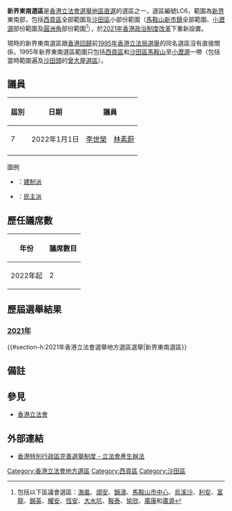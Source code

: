 {{Infobox constituency
|type = [[地區直選_(香港)|地區直選]]
|name = 新界東南
|year = [[2021年香港立法會選舉|2021]]
|abolished =
|parl_name = [[立法會_(香港)|立法會]]
|member = 
|image = New Territories South East (2021)Constituency.svg
|region = [[新界|新界]]
|elects_howmany = 2
|electorate =
|previous = [[新界東選區|新界東]]
|next = 
}}
'''新界東南選區'''是[[香港立法會|香港立法會]][[香港選舉制度#立法會|選舉]][[地區直選_(香港)|地區直選]]的選區之一，選區編號LC6，範圍為[[新界|新界]]東南部，包括[[西貢區|西貢區]]全部範圍及[[沙田區|沙田區]]小部份範圍（[[馬鞍山新市鎮|馬鞍山新市鎮]]全部範圍、[[小瀝源|小瀝源]]部份範圍及[[圓洲角|圓洲角]]部份範圍<ref>包括以下區議會選區：[[海嵐|海嵐]]、[[頌安_(選區)|頌安]]、[[錦濤|錦濤]]、[[馬鞍山市中心_(選區)|馬鞍山市中心]]、[[烏溪沙_(選區)|烏溪沙]]、[[利安_(選區)|利安]]、[[富龍|富龍]]、[[錦英|錦英]]、[[耀安_(選區)|耀安]]、[[恆安_(選區)|恆安]]、[[大水坑_(選區)|大水坑]]、[[鞍泰|鞍泰]]、[[愉欣|愉欣]]、[[廣康|廣康]]和[[廣源|廣源]]</ref>），於[[2021年香港政治制度改革|2021年香港政治制度改革]]下重新設置。

現時的新界東南選區跟[[香港回歸|香港回歸]]前[[1995年香港立法局選舉|1995年香港立法局選舉]]的同名選區沒有直接關係，1995年新界東南選區範圍只包括[[西貢區|西貢區]]和[[沙田區|沙田區]][[馬鞍山新市鎮|馬鞍山]]至[[小瀝源|小瀝源]]一帶（包括當時範圍遍及[[沙田頭|沙田頭]]的[[秦豐_(選區)|曾大屋選區]]）。

==議員==
{| class="wikitable" style="text-align:center"
! 屆別 !! 日期 !! colspan="2" | 議員 !! 多數派
|-
| 7 ||2022年1月1日||rowspan=1 bgcolor=pink|  [[李世榮_(香港)|李世榮]]||rowspan=1 bgcolor=pink|[[林素蔚|林素蔚]]||'''[[建制派_(香港)|{{color]]'''
|-
|}

;圖例
*{{colorbox|pink}}：[[建制派_(香港)|建制派]]
*{{colorbox|gold}}：[[民主派_(香港)|民主派]]
==歷任議席數==
{| class="wikitable"
! 年份 !! 議席數目
|-
|2022年起||2
|}

==歷屆選舉結果==
===[[2021年香港立法會選舉|2021年]]===
{{Pie chart
|caption= 選票分佈
|value1 = 5.27
|label1 = 蔡明鿋
|color1 = {{Party meta/color/獨立民主派}}
|value2 = 64.77
|label2 = 民建聯
|color2 = #1861AC
|value3 = 29.97
|label3 = 專業動力
|color3={{Party_meta/color/專業動力}}
}}
{{#section-h:2021年香港立法會選舉地方選區選舉|新界東南選區}}

==備註==
{{Reflist}}

==參見==
*[[香港立法會|香港立法會]]

==外部連結==
*[https://www.cmab.gov.hk/improvement/tc/legco-ele/ 香港特別行政區完善選舉制度 - 立法會產生辦法] {{webarchive|url=https://web.archive.org/web/20211129113447/https://www.cmab.gov.hk/improvement/tc/legco-ele/ |date=2021-11-29 }}
{{香港立法會選舉}}
{{香港立法會選區及界別}}

[[Category:香港立法會地方選區|Category:香港立法會地方選區]]
[[Category:西貢區|Category:西貢區]]
[[Category:沙田區|Category:沙田區]]